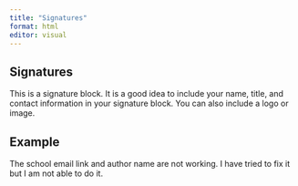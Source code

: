 ```yaml
---
title: "Signatures"
format: html
editor: visual
---
```


## Signatures

This is a signature block. It is a good idea to include your name, title, and contact information in your signature block. You can also include a logo or image.

## Example

The school email link and author name are not working. I have tried to fix it but I am not able to do it.

